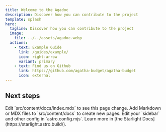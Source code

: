 ```yaml
---
title: Welcome to the Agadoc
description: Discover how you can contribute to the project
template: splash
hero:
  tagline: Discover how you can contribute to the project
  image:
    file: ../../assets/agadoc.webp
  actions:
    - text: Example Guide
      link: /guides/example/
      icon: right-arrow
      variant: primary
    - text: Find us on Github
      link: https://github.com/agatha-budget/agatha-budget
      icon: external
---
```



## Next steps

<CardGrid stagger>
    <Card title="How to self-host" icon="pencil">
        Edit `src/content/docs/index.mdx` to see this page change.
    </Card>
    <Card title="Add new content" icon="add-document">
        Add Markdown or MDX files to `src/content/docs` to create new pages.
    </Card>
    <Card title="Configure your site" icon="setting">
        Edit your `sidebar` and other config in `astro.config.mjs`.
    </Card>
    <Card title="Read the docs" icon="open-book">
        Learn more in [the Starlight Docs](https://starlight.astro.build/).
    </Card>
</CardGrid>
